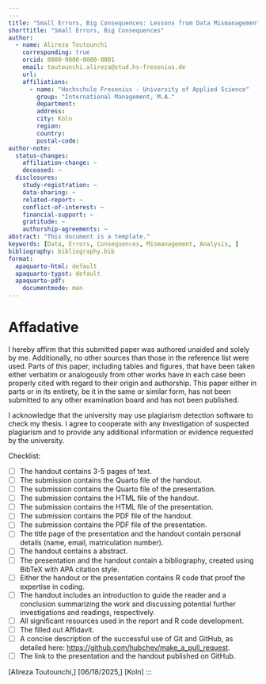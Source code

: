 ```yaml
---
---
title: "Small Errors, Big Consequences: Lessons from Data Mismanagement in Business"
shorttitle: "Small Errors, Big Consequences"
author:
  - name: Alireza Toutounchi
    corresponding: true
    orcid: 0000-0000-0000-0001
    email: toutounchi.alireza@stud.hs-fresenius.de
    url: 
    affiliations:
      - name: "Hochschule Fresenius - University of Applied Science"
        group: "International Management, M.A."
        department: 
        address: 
        city: Koln
        region: 
        country: 
        postal-code: 
author-note:
  status-changes: 
    affiliation-change: ~
    deceased: ~
  disclosures:
    study-registration: ~
    data-sharing: ~
    related-report: ~
    conflict-of-interest: ~
    financial-support: ~
    gratitude: ~
    authorship-agreements: ~
abstract: "This document is a template."
keywords: [Data, Errors, Consequences, Mismanagement, Analysis, ]
bibliography: bibliography.bib
format:
  apaquarto-html: default
  apaquarto-typst: default
  apaquarto-pdf:
    documentmode: man
---
```







# Affadative

I hereby affirm that this submitted paper was authored unaided and solely by me. Additionally, no other sources than those in the reference list were used. Parts of this paper, including tables and figures, that have been taken either verbatim or analogously from other works have in each case been properly cited with regard to their origin and authorship. This paper either in parts or in its entirety, be it in the same or similar form, has not been submitted to any other examination board and has not been published.

I acknowledge that the university may use plagiarism detection software to check my thesis. I agree to cooperate with any investigation of suspected plagiarism and to provide any additional information or evidence requested by the university.

Checklist:

-   [ ] The handout contains 3-5 pages of text.
-   [ ] The submission contains the Quarto file of the handout.
-   [ ] The submission contains the Quarto file of the presentation.
-   [ ] The submission contains the HTML file of the handout.
-   [ ] The submission contains the HTML file of the presentation.
-   [ ] The submission contains the PDF file of the handout.
-   [ ] The submission contains the PDF file of the presentation.
-   [ ] The title page of the presentation and the handout contain personal details (name, email, matriculation number).
-   [ ] The handout contains a abstract.
-   [ ] The presentation and the handout contain a bibliography, created using BibTeX with APA citation style.
-   [ ] Either the handout or the presentation contains R code that proof the expertise in coding.
-   [ ] The handout includes an introduction to guide the reader and a conclusion summarizing the work and discussing potential further investigations and readings, respectively.
-   [ ] All significant resources used in the report and R code development.
-   [ ] The filled out Affidavit.
-   [ ] A concise description of the successful use of Git and GitHub, as detailed here: <https://github.com/hubchev/make_a_pull_request>.
-   [ ] The link to the presentation and the handout published on GitHub.

\[Alireza Toutounchi,\] \[06/18/2025,\] \[Koln\]
:::
